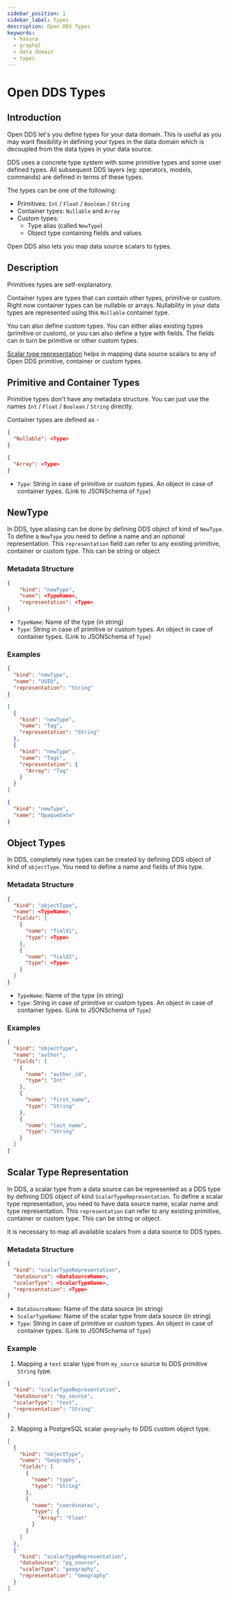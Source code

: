 ```yaml
---
sidebar_position: 1
sidebar_label: Types
description: Open DDS Types
keywords:
  - hasura
  - graphql
  - data domain
  - types
---
```


# Open DDS Types

## Introduction

Open DDS let's you define types for your data domain. This is useful as you may
want flexibility in defining your types in the data domain which is decoupled
from the data types in your data source.

DDS uses a concrete type system with some primitive types and some user defined
types. All subsequent DDS layers (eg: operators, models, commands) are defined
in terms of these types.

The types can be one of the following:
- Primitives: `Int` / `Float` / `Boolean` / `String`
- Container types: `Nullable` and `Array`
- Custom types:
  - Type alias (called `NewType`)
  - Object type containing fields and values

Open DDS also lets you map data source scalars to types.

## Description

Primitives types are self-explanatory.

Container types are types that can contain other types, primitive or custom.
Right now container types can be nullable or arrays. Nullability in your data
types are represented using this `Nullable` container type.

You can also define custom types. You can either alias existing types (primitive
or custom), or you can also define a type with fields. The fields can in turn be
primitive or other custom types.

[Scalar type representation](#scalar-type-representation) helps in mapping data source scalars <!-- TODO: Add reference when data sources are documented -->
to any of Open DDS primitive, container or custom types.

## Primitive and Container Types

Primitive types don't have any metadata structure. You can just use the names
`Int` / `Float` / `Boolean` / `String` directly.

Container types are defined as -

```json
{
  "Nullable": <Type>
}
```

```json
{
  "Array": <Type>
}
```

- `Type`: String in case of primitive or custom types. An object in case of container types. (Link to JSONSchema of `Type`)

## NewType
In DDS, type aliasing can be done by defining DDS object of kind of `NewType`.
To define a `NewType` you need to define a name and an optional representation.
This `representation` field can refer to any existing primitive, container or
custom type. This can be string or object

### Metadata Structure

```json
{
    "kind": "newType",
    "name": <TypeName>,
    "representation": <Type>
}
```

- `TypeName`: Name of the type (in string)
- `Type`: String in case of primitive or custom types. An object in case of container types. (Link to JSONSchema of `Type`)

### Examples

```json
{
  "kind": "newType",
  "name": "UUID",
  "representation": "String"
}
```

```json
[
  {
    "kind": "newType",
    "name": "Tag",
    "representation": "String"
  },
  {
    "kind": "newType",
    "name": "Tags",
    "representation": {
      "Array": "Tag"
    }
  }
]
```

```json
{
  "kind": "newType",
  "name": "OpaqueDate"
}
```

## Object Types
In DDS, completely new types can be created by defining DDS object of kind of `objectType`. You need to define a name and fields of this type.

### Metadata Structure

```json
{
  "kind": "objectType",
  "name": <TypeName>,
  "fields": [
    {
      "name": "field1",
      "type": <Type>
    },
    {
      "name": "field2",
      "type": <Type>
    }
  ]
}
```

- `TypeName`: Name of the type (in string)
- `Type`: String in case of primitive or custom types. An object in case of container types. (Link to JSONSchema of `Type`)

### Examples

```json
{
  "kind": "objectType",
  "name": "author",
  "fields": [
    {
      "name": "author_id",
      "type": "Int"
    },
    {
      "name": "first_name",
      "type": "String"
    },
    {
      "name": "last_name",
      "type": "String"
    }
  ]
}
```

## Scalar Type Representation

In DDS, a scalar type from a data source can be represented as a DDS type by defining DDS object of kind
`ScalarTypeRepresentation`. To define a scalar type representation, you need to have data source name,
scalar name and type representation. This `representation` can refer to any existing primitive, container
or custom type. This can be string or object.

It is necessary to map all available scalars from a data source to DDS types.

### Metadata Structure

```json
{
  "kind": "scalarTypeRepresentation",
  "dataSource": <DataSourceName>,
  "scalarType": <ScalarTypeName>,
  "representation": <Type>
}
```
- `DataSourceName`: Name of the data source (in string)
- `ScalarTypeName`: Name of the scalar type from data source (in string)
- `Type`: String in case of primitive or custom types. An object in case of container types. (Link to JSONSchema of `Type`)

### Example

1. Mapping a `text` scalar type from `my_source` source to DDS primitive `String` type.

```json
{
  "kind": "scalarTypeRepresentation",
  "dataSource": "my_source",
  "scalarType": "text",
  "representation": "String"
}
```
2. Mapping a PostgreSQL scalar `geography` to DDS custom object type.

```json
[
  {
    "kind": "objectType",
    "name": "Geography",
    "fields": [
      {
        "name": "type",
        "type": "String"
      },
      {
        "name": "coordinates",
        "type": {
          "Array": "Float"
        }
      }
    ]
  },
  {
    "kind": "scalarTypeRepresentation",
    "dataSource": "pg_source",
    "scalarType": "geography",
    "representation": "Geography"
  }
]
```
